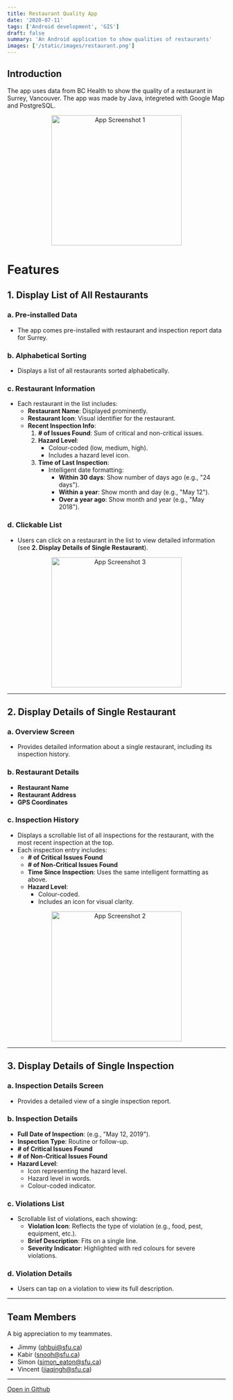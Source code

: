 ```yaml
---
title: Restaurant Quality App
date: '2020-07-11'
tags: ['Android development', 'GIS']
draft: false
summary: 'An Android application to show qualities of restaurants'
images: ['/static/images/restaurant.png']
---
```


## **Introduction**

The app uses data from BC Health to show the quality of a restaurant in Surrey, Vancouver.
The app was made by Java, integreted with Google Map and PostgreSQL.

<p align="center">
  <img src="https://github.com/kyon317/restaurant_inspection/blob/master/res1.png" alt="App Screenshot 1" width="300">
</p>

# Features

## 1. Display List of All Restaurants

### a. Pre-installed Data

- The app comes pre-installed with restaurant and inspection report data for Surrey.

### b. Alphabetical Sorting

- Displays a list of all restaurants sorted alphabetically.

### c. Restaurant Information

- Each restaurant in the list includes:
  - **Restaurant Name**: Displayed prominently.
  - **Restaurant Icon**: Visual identifier for the restaurant.
  - **Recent Inspection Info**:
    1. **# of Issues Found**: Sum of critical and non-critical issues.
    2. **Hazard Level**:
       - Colour-coded (low, medium, high).
       - Includes a hazard level icon.
    3. **Time of Last Inspection**:
       - Intelligent date formatting:
         - **Within 30 days**: Show number of days ago (e.g., "24 days").
         - **Within a year**: Show month and day (e.g., "May 12").
         - **Over a year ago**: Show month and year (e.g., "May 2018").

### d. Clickable List

- Users can click on a restaurant in the list to view detailed information (see **2. Display Details of Single Restaurant**).

<p align="center">
  <img src="https://github.com/kyon317/restaurant_inspection/blob/master/res3.png" alt="App Screenshot 3" width="300">
</p>

---

## 2. Display Details of Single Restaurant

### a. Overview Screen

- Provides detailed information about a single restaurant, including its inspection history.

### b. Restaurant Details

- **Restaurant Name**
- **Restaurant Address**
- **GPS Coordinates**

### c. Inspection History

- Displays a scrollable list of all inspections for the restaurant, with the most recent inspection at the top.
- Each inspection entry includes:
  - **# of Critical Issues Found**
  - **# of Non-Critical Issues Found**
  - **Time Since Inspection**: Uses the same intelligent formatting as above.
  - **Hazard Level**:
    - Colour-coded.
    - Includes an icon for visual clarity.

<p align="center">
  <img src="https://github.com/kyon317/restaurant_inspection/blob/master/res2.png" alt="App Screenshot 2" width="300">
</p>

---

## 3. Display Details of Single Inspection

### a. Inspection Details Screen

- Provides a detailed view of a single inspection report.

### b. Inspection Details

- **Full Date of Inspection**: (e.g., "May 12, 2019").
- **Inspection Type**: Routine or follow-up.
- **# of Critical Issues Found**
- **# of Non-Critical Issues Found**
- **Hazard Level**:
  - Icon representing the hazard level.
  - Hazard level in words.
  - Colour-coded indicator.

### c. Violations List

- Scrollable list of violations, each showing:
  - **Violation Icon**: Reflects the type of violation (e.g., food, pest, equipment, etc.).
  - **Brief Description**: Fits on a single line.
  - **Severity Indicator**: Highlighted with red colours for severe violations.

### d. Violation Details

- Users can tap on a violation to view its full description.

---

## **Team Members**

A big appreciation to my teammates.

- Jimmy (<qhbui@sfu.ca>)
- Kabir (<snooh@sfu.ca>)
- Simon (<simon_eaton@sfu.ca>)
- Vincent (<jiaqingh@sfu.ca>)

---

[Open in Github](https://github.com/kyon317/restaurant_inspection)
